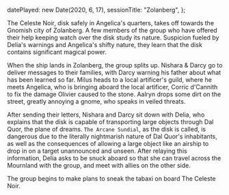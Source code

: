   datePlayed: new Date(2020, 6, 17),
  sessionTitle: "Zolanberg",
};

The Celeste Noir, disk safely in Angelica's quarters, takes off towards the Gnomish city of Zolanberg.
A few members of the group who have offered their help keeping watch over the disk study its nature.
Suspicion fueled by Delia's warnings and Angelica's shifty nature, they learn that the disk contains significant magical power.

When the ship lands in Zolanberg, the group splits up.
Nishara & Darcy go to deliver messages to their families, with Darcy warning his father about what has been learned so far.
Milus heads to a local artificer's guild, where he meets Angelica, who is bringing aboard the local artificer, Corric d'Cannith to fix the damage Olivier caused to the stone.
Aalryn drops some dirt on the street, greatly annoying a gnome, who speaks in veiled threats.

After sending their letters, Nishara and Darcy sit down with Delia, who explains that the disk is capable of transporting large objects through Dal Quor, the plane of dreams.
`The Arcane Sundial`, as the disk is called, is dangerous due to the literally nightmarish nature of Dal Quor's inhabitants, as well as the consequences of allowing a large object like an airship to drop in on a target unannounced and unseen.
After relaying this information, Delia asks to be snuck aboard so that she can travel across the Mournland with the group, and meet with allies on the other side.

The group begins to make plans to sneak the tabaxi on board The Celeste Noir.
